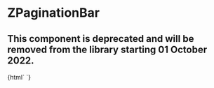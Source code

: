 
<Meta title="Deprecated/Pagination/ZPaginationBar" component="z-pagination-bar" />

# ZPaginationBar
## This component is deprecated and will be removed from the library starting 01 October 2022.

<Preview>
  <Story name="z-pagination-bar">
    {html`
      <z-pagination-bar
        pages="${number('pages', 20)}"
        visiblepages="${number('visiblepages', 5)}"
        currentpage="${number('currentpage', 4)}"
        startpage="${number('startpage', 2)}"
      ></z-pagination-bar>`}
  </Story>
</Preview>

<Props of="z-pagination-bar" />
